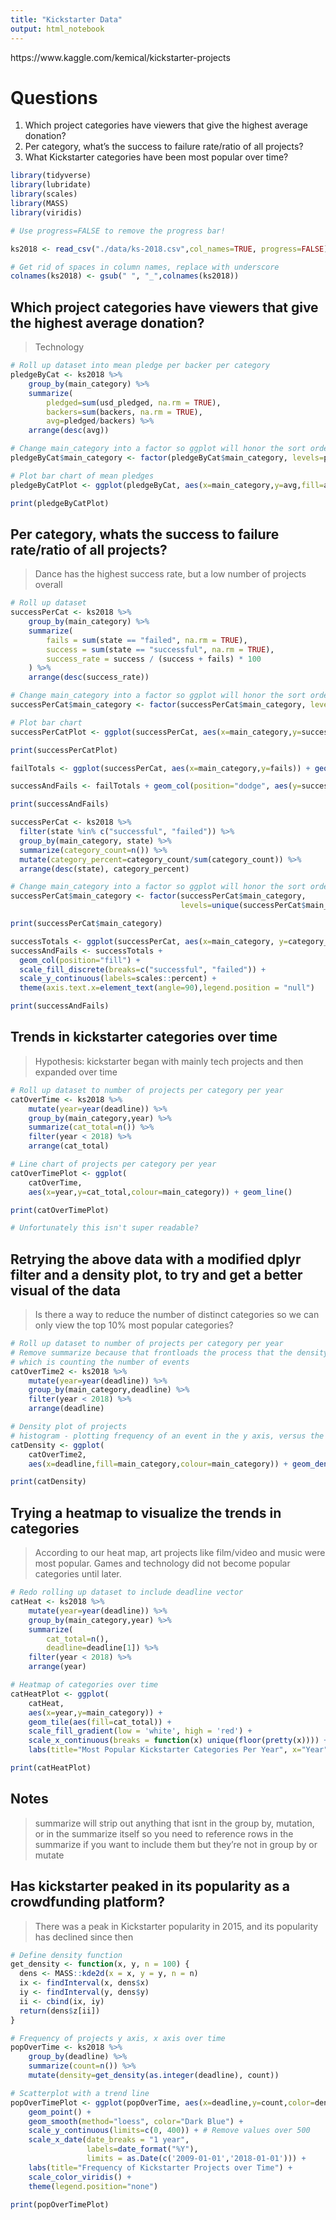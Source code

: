 ```yaml
---
title: "Kickstarter Data"
output: html_notebook
---
```


https://www.kaggle.com/kemical/kickstarter-projects 

# Questions

1. Which project categories have viewers that give the highest average donation?
2. Per category, what's the success to failure rate/ratio of all projects?
3. What Kickstarter categories have been most popular over time?

```r
library(tidyverse)
library(lubridate)
library(scales)
library(MASS)
library(viridis)
```

```r

# Use progress=FALSE to remove the progress bar!

ks2018 <- read_csv("./data/ks-2018.csv",col_names=TRUE, progress=FALSE) 
```

```r
# Get rid of spaces in column names, replace with underscore
colnames(ks2018) <- gsub(" ", "_",colnames(ks2018))
```

## Which project categories have viewers that give the highest average donation?
> Technology

```r

# Roll up dataset into mean pledge per backer per category
pledgeByCat <- ks2018 %>%
    group_by(main_category) %>%
    summarize(
        pledged=sum(usd_pledged, na.rm = TRUE),
        backers=sum(backers, na.rm = TRUE),
        avg=pledged/backers) %>%
    arrange(desc(avg))

# Change main_category into a factor so ggplot will honor the sort order
pledgeByCat$main_category <- factor(pledgeByCat$main_category, levels=pledgeByCat$main_category)

# Plot bar chart of mean pledges
pledgeByCatPlot <- ggplot(pledgeByCat, aes(x=main_category,y=avg,fill=avg)) + geom_col() + labs(title="Avg Pledge By Category Per Backer", x="Category",y="Avg Pledge Per Backer") + theme(axis.text.x=element_text(angle=90),legend.position = "null")

print(pledgeByCatPlot)

```

## Per category, whats the success to failure rate/ratio of all projects?
> Dance has the highest success rate, but a low number of projects overall

```r

# Roll up dataset
successPerCat <- ks2018 %>%
    group_by(main_category) %>%
    summarize(
        fails = sum(state == "failed", na.rm = TRUE),
        success = sum(state == "successful", na.rm = TRUE),
        success_rate = success / (success + fails) * 100
    ) %>%
    arrange(desc(success_rate))

# Change main_category into a factor so ggplot will honor the sort order
successPerCat$main_category <- factor(successPerCat$main_category, levels=successPerCat$main_category)

# Plot bar chart
successPerCatPlot <- ggplot(successPerCat, aes(x=main_category,y=success_rate,fill=success_rate)) + geom_col() + labs(title="Percent Success Per Category", x="Category",y="Percentage Successes") + theme(axis.text.x=element_text(angle=90),legend.position = "null")

print(successPerCatPlot)

failTotals <- ggplot(successPerCat, aes(x=main_category,y=fails)) + geom_col()

successAndFails <- failTotals + geom_col(position="dodge", aes(y=success,fill=factor(success))) + theme(axis.text.x=element_text(angle=90),legend.position = "null")

print(successAndFails)

```

```r

successPerCat <- ks2018 %>%
  filter(state %in% c("successful", "failed")) %>%
  group_by(main_category, state) %>%
  summarize(category_count=n()) %>%
  mutate(category_percent=category_count/sum(category_count)) %>%
  arrange(desc(state), category_percent)

# Change main_category into a factor so ggplot will honor the sort order
successPerCat$main_category <- factor(successPerCat$main_category,
                                      levels=unique(successPerCat$main_category))

print(successPerCat$main_category)

successTotals <- ggplot(successPerCat, aes(x=main_category, y=category_percent, fill=state)) + geom_col()
successAndFails <- successTotals + 
  geom_col(position="fill") + 
  scale_fill_discrete(breaks=c("successful", "failed")) + 
  scale_y_continuous(labels=scales::percent) +
  theme(axis.text.x=element_text(angle=90),legend.position = "null")

print(successAndFails)
```

## Trends in kickstarter categories over time

> Hypothesis: kickstarter began with mainly tech projects and then expanded over time

```r

# Roll up dataset to number of projects per category per year
catOverTime <- ks2018 %>%
    mutate(year=year(deadline)) %>%
    group_by(main_category,year) %>%
    summarize(cat_total=n()) %>%
    filter(year < 2018) %>%
    arrange(cat_total)

# Line chart of projects per category per year
catOverTimePlot <- ggplot(
    catOverTime, 
    aes(x=year,y=cat_total,colour=main_category)) + geom_line()

print(catOverTimePlot)

# Unfortunately this isn't super readable?
```
## Retrying the above data with a modified dplyr filter and a density plot, to try and get a better visual of the data

> Is there a way to reduce the number of distinct categories so we can only view the top 10% most popular categories?

```r

# Roll up dataset to number of projects per category per year
# Remove summarize because that frontloads the process that the density plot wants to do
# which is counting the number of events
catOverTime2 <- ks2018 %>%
    mutate(year=year(deadline)) %>%
    group_by(main_category,deadline) %>%
    filter(year < 2018) %>%
    arrange(deadline)

# Density plot of projects
# histogram - plotting frequency of an event in the y axis, versus the scale/groups in the x axis
catDensity <- ggplot(
    catOverTime2,
    aes(x=deadline,fill=main_category,colour=main_category)) + geom_density(alpha = 0.1)

print(catDensity)
```

## Trying a heatmap to visualize the trends in categories

> According to our heat map, art projects like film/video and music were most popular. Games and technology did not become popular categories until later.

```r

# Redo rolling up dataset to include deadline vector
catHeat <- ks2018 %>%
    mutate(year=year(deadline)) %>%
    group_by(main_category,year) %>%
    summarize(
        cat_total=n(), 
        deadline=deadline[1]) %>%
    filter(year < 2018) %>%
    arrange(year)

# Heatmap of categories over time
catHeatPlot <- ggplot(
    catHeat, 
    aes(x=year,y=main_category)) + 
    geom_tile(aes(fill=cat_total)) + 
    scale_fill_gradient(low = 'white', high = 'red') +
    scale_x_continuous(breaks = function(x) unique(floor(pretty(x)))) + 
    labs(title="Most Popular Kickstarter Categories Per Year", x="Year",y="Main Category")

print(catHeatPlot)

```

## Notes
> summarize will strip out anything that isnt in the group by, mutation, or in the summarize itself
> so you need to reference rows in the summarize if you want to include them but they're not in group by or mutate


## Has kickstarter peaked in its popularity as a crowdfunding platform? 
> There was a peak in Kickstarter popularity in 2015, and its popularity has declined since then


```r

# Define density function
get_density <- function(x, y, n = 100) {
  dens <- MASS::kde2d(x = x, y = y, n = n)
  ix <- findInterval(x, dens$x)
  iy <- findInterval(y, dens$y)
  ii <- cbind(ix, iy)
  return(dens$z[ii])
}

# Frequency of projects y axis, x axis over time
popOverTime <- ks2018 %>%
    group_by(deadline) %>%
    summarize(count=n()) %>%
    mutate(density=get_density(as.integer(deadline), count))

# Scatterplot with a trend line
popOverTimePlot <- ggplot(popOverTime, aes(x=deadline,y=count,color=density)) +
    geom_point() +
    geom_smooth(method="loess", color="Dark Blue") +
    scale_y_continuous(limits=c(0, 400)) + # Remove values over 500
    scale_x_date(date_breaks = "1 year",
                 labels=date_format("%Y"),
                 limits = as.Date(c('2009-01-01','2018-01-01'))) +
    labs(title="Frequency of Kickstarter Projects over Time") +
    scale_color_viridis() +
    theme(legend.position="none")

print(popOverTimePlot)
```

